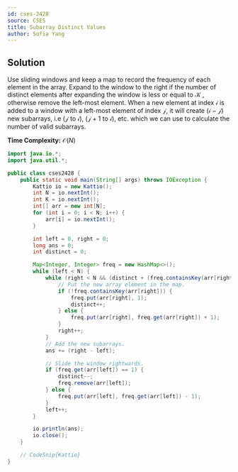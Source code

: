 ```yaml
---
id: cses-2428
source: CSES
title: Subarray Distinct Values
author: Sofia Yang
---
```


## Solution

Use sliding windows and keep a map to record the frequency of each element in the array.
Expand to the window to the right if the number of distinct elements after expanding the window is less or equal to  $\mathcal{K}$ ,
otherwise remove the left-most element.
When a new element at index $\mathcal{i}$ is added to a window with a left-most element of index $\mathcal{j}$,
it will create ($\mathcal{i - j}$) new subarrays, i.e ($\mathcal{j}$ to $\mathcal{i}$), ($\mathcal{j + 1}$ to $\mathcal{i}$), etc. which we can use to calculate the number of valid subarrays.

**Time Complexity:** $\mathcal{O}(N)$


<LanguageSection>

<JavaSection>

``` java
import java.io.*;
import java.util.*;

public class cses2428 {
	public static void main(String[] args) throws IOException {
		Kattio io = new Kattio();
		int N = io.nextInt();
		int K = io.nextInt();
		int[] arr = new int[N];
		for (int i = 0; i < N; i++) {
			arr[i] = io.nextInt();
		}

		int left = 0, right = 0;
		long ans = 0;
		int distinct = 0;

		Map<Integer, Integer> freq = new HashMap<>();
		while (left < N) {
			while (right < N && (distinct + (freq.containsKey(arr[right]) ? 0 : 1) <= K)) {
				// Put the new array element in the map.
				if (!freq.containsKey(arr[right])) {
					freq.put(arr[right], 1);
					distinct++;
				} else {
					freq.put(arr[right], freq.get(arr[right]) + 1);
				}
				right++;
			}
			// Add the new subarrays.
			ans += (right - left);

			// Slide the window rightwards.
			if (freq.get(arr[left]) == 1) {
				distinct--;
				freq.remove(arr[left]);
			} else {
				freq.put(arr[left], freq.get(arr[left]) - 1);
			}
			left++;
		}

		io.println(ans);
		io.close();
	}

	// CodeSnip{Kattio}
}
```

</JavaSection>

</LanguageSection>
